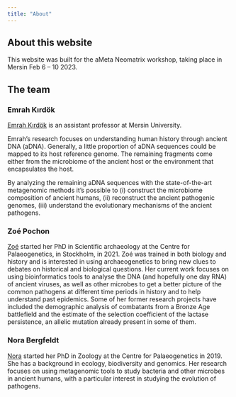 ```yaml
---
title: "About"
---
```


## About this website

This website was built for the aMeta Neomatrix workshop, taking place in Mersin Feb 6 – 10 2023.

## The team

### Emrah Kırdök
[Emrah Kırdök](https://scholar-google-se.ezp.sub.su.se/citations?user=BUj9itoAAAAJ&hl=sv&oi=ao) is an assistant professor at Mersin University. 

Emrah's research focuses on understanding human history through ancient DNA (aDNA). Generally, a little proportion of aDNA sequences could be mapped to its host reference genome. The remaining fragments come either from the microbiome of the ancient host or the environment that encapsulates the host.

By analyzing the remaining aDNA sequences with the state-of-the-art metagenomic methods it's possible to (i) construct the microbiome composition of ancient humans, (ii) reconstruct the ancient pathogenic genomes, (iii) understand the evolutionary mechanisms of the ancient pathogens.


### Zoé Pochon

[Zoé](http://palaeogenetics.com/zp/) started her PhD in Scientific archaeology at the Centre for Palaeogenetics, in Stockholm, in 2021. Zoé was trained in both biology and history and is interested in using archaeogenetics to bring new clues to debates on historical and biological questions. Her current work focuses on using bioinformatics tools to analyse the DNA (and hopefully one day RNA) of ancient viruses, as well as other microbes to get a better picture of the common pathogens at different time periods in history and to help understand past epidemics. Some of her former research projects have included the demographic analysis of combatants from a Bronze Age battlefield and the estimate of the selection coefficient of the lactase persistence, an allelic mutation already present in some of them. 


### Nora Bergfeldt

[Nora](http://palaeogenetics.com/nora-bergfeldt-2/) started her PhD in Zoology at the Centre for Palaeogenetics in 2019. She has a background in ecology, biodiversity and genomics. Her research focuses on using metagenomic tools to study bacteria and other microbes in ancient humans, with a particular interest in studying the evolution of pathogens.
